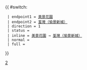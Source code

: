 {{ #switch: {{{format|}}}
  | endpoint1 = [[美景花園]]
  | endpoint2 = [[荃灣（愉景新城）巴士總站|荃灣（愉景新城）]]
  | direction = 1
  | status = {{HK Bus Status|M}}
  | inline = [[美景花園]] → [[荃灣（愉景新城）巴士總站|荃灣（愉景新城）]]
  | normal =
  | full =
}}<noinclude>[[Category:九龍巴士路線模板|2]]</noinclude>